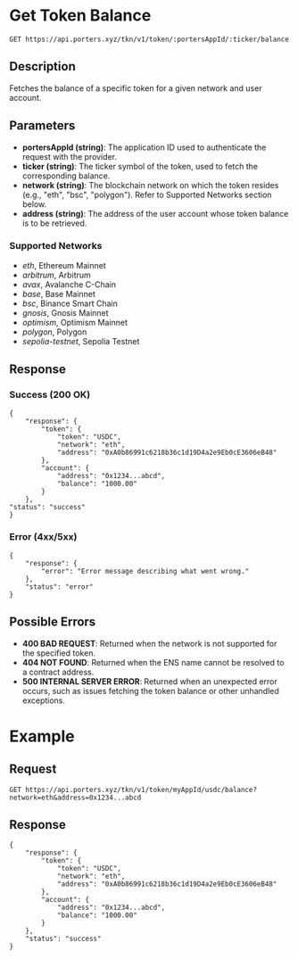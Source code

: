 # Get Token Balance
`GET https://api.porters.xyz/tkn/v1/token/:portersAppId/:ticker/balance`

## Description
Fetches the balance of a specific token for a given network and user account.

## Parameters
- **portersAppId (string)**: The application ID used to authenticate the request with the provider.
- **ticker (string)**: The ticker symbol of the token, used to fetch the corresponding balance.
- **network (string)**: The blockchain network on which the token resides (e.g., "eth", "bsc", "polygon"). Refer to Supported Networks section below.
- **address (string)**: The address of the user account whose token balance is to be retrieved.

### Supported Networks
- *eth*, Ethereum Mainnet
- *arbitrum*, Arbitrum
- *avax*, Avalanche C-Chain
- *base*, Base Mainnet
- *bsc*, Binance Smart Chain
- *gnosis*, Gnosis Mainnet
- *optimism*, Optimism Mainnet
- *polygon*, Polygon
- *sepolia-testnet*, Sepolia Testnet


## Response

### Success (200 OK)

```
{
    "response": {
        "token": {
            "token": "USDC",
            "network": "eth",
            "address": "0xA0b86991c6218b36c1d19D4a2e9Eb0cE3606eB48"
        },
        "account": {
            "address": "0x1234...abcd",
            "balance": "1000.00"
        }
    },
"status": "success"
}
```

### Error (4xx/5xx)

```
{
    "response": {
        "error": "Error message describing what went wrong."
    },
    "status": "error"
}
```


## Possible Errors
- **400 BAD REQUEST**: Returned when the network is not supported for the specified token.
- **404 NOT FOUND**: Returned when the ENS name cannot be resolved to a contract address.
- **500 INTERNAL SERVER ERROR**: Returned when an unexpected error occurs, such as issues fetching the token balance or other unhandled exceptions.

# Example

## Request

`GET https://api.porters.xyz/tkn/v1/token/myAppId/usdc/balance?network=eth&address=0x1234...abcd`

## Response

```
{
    "response": {
        "token": {
            "token": "USDC",
            "network": "eth",
            "address": "0xA0b86991c6218b36c1d19D4a2e9Eb0cE3606eB48"
        },
        "account": {
            "address": "0x1234...abcd",
            "balance": "1000.00"
        }
    },
    "status": "success"
}
```